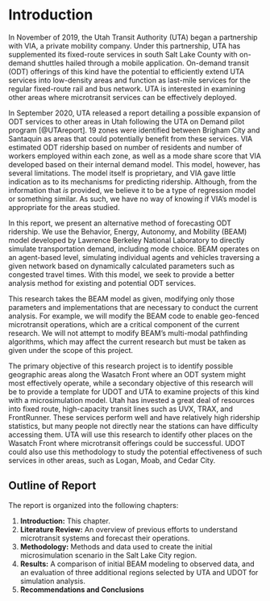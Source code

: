 # Introduction

In November of 2019, the Utah Transit Authority (UTA) began a partnership with VIA, a private mobility company. Under this partnership, UTA has supplemented its fixed-route services in south Salt Lake County with on-demand shuttles hailed through a mobile application. On-demand transit (ODT) offerings of this kind have the potential to efficiently extend UTA services into low-density areas and function as last-mile services for the regular fixed-route rail and bus network. UTA is interested in examining other areas where microtransit services can be effectively deployed.

In September 2020, UTA released a report detailing a possible expansion of ODT services to other areas in Utah following the UTA on Demand pilot program [@UTAreport]. 19 zones were identified between Brigham City and Santaquin as areas that could potentially benefit from these services. VIA estimated ODT ridership based on number of residents and number of workers employed within each zone, as well as a mode share score that VIA developed based on their internal demand model. This model, however, has several limitations. The model itself is proprietary, and VIA gave little indication as to its mechanisms for predicting ridership. Although, from the information that _is_ provided, we believe it to be a type of regression model or something similar. As such, we have no way of knowing if VIA's model is appropriate for the areas studied.

In this report, we present an alternative method of forecasting ODT ridership. We use the Behavior, Energy, Autonomy, and Mobility (BEAM) model developed by Lawrence Berkeley National Laboratory to directly simulate transportation demand, including mode choice. BEAM operates on an agent-based level, simulating individual agents and vehicles traversing a given network based on dynamically calculated parameters such as congested travel times. With this model, we seek to provide a better analysis method for existing and potential ODT services.

This research takes the BEAM model as given, modifying only those parameters and implementations that are necessary to conduct the current analysis. For example, we will modify the BEAM code to enable geo-fenced microtransit operations, which are a critical component of the current research. We will not attempt to modify BEAM’s multi-modal pathfinding algorithms, which may affect the current research but must be taken as given under the scope of this project.

The primary objective of this research project is to identify possible geographic areas along the Wasatch Front where an ODT system might most effectively operate, while a secondary objective of this research will be to provide a template for UDOT and UTA to examine projects of this kind with a microsimulation model. Utah has invested a great deal of resources into fixed route, high-capacity transit lines such as UVX, TRAX, and FrontRunner. These services perform well and have relatively high ridership statistics, but many people not directly near the stations can have difficulty accessing them. UTA will use this research to identify other places on the Wasatch Front where microtransit offerings could be successful. UDOT could also use this methodology to study the potential effectiveness of such services in other areas, such as Logan, Moab, and Cedar City.

## Outline of Report

The report is organized into the following chapters:

1. **Introduction:** This chapter.
2. **Literature Review:** An overview of previous efforts to understand microtransit systems and forecast their operations.
3. **Methodology:** Methods and data used to create the initial microsimulation scenario in the Salt Lake City region.
4. **Results:** A comparison of initial BEAM modeling to observed data, and an evaluation of three additional regions selected by UTA and UDOT for simulation analysis.
5. **Recommendations and Conclusions**

